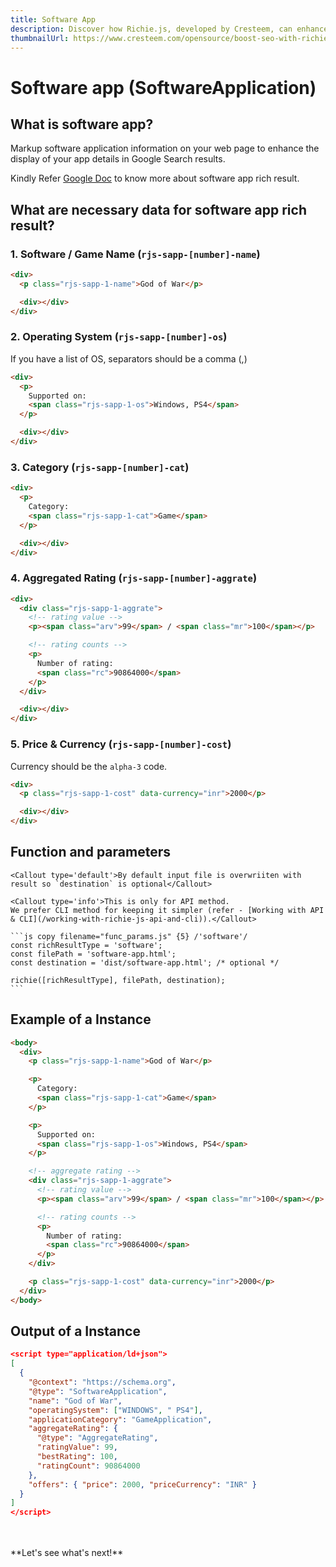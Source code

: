 ```yaml
---
title: Software App
description: Discover how Richie.js, developed by Cresteem, can enhance your software app's visibility. This guide will show you how to implement structured data effectively, making your app stand out in search results and attracting more users.
thumbnailUrl: https://www.cresteem.com/opensource/boost-seo-with-richie-js/thumbnail.webp
---
```



# Software app (SoftwareApplication)

## What is software app?

Markup software application information on your web page to enhance the display of your app details in Google Search results.

Kindly Refer [Google Doc](https://developers.google.com/search/docs/appearance/structured-data/software-app) to know more about software app rich result.

## What are necessary data for software app rich result?

### 1. Software / Game Name (`rjs-sapp-[number]-name`)

```html copy filename="software-app.html" /1-name/ {3}
<div>
  <p class="rjs-sapp-1-name">God of War</p>

  <div></div>
</div>
```

### 2. Operating System (`rjs-sapp-[number]-os`)

<Callout>If you have a list of OS, separators should be a comma (,)</Callout>

```html copy filename="software-app.html" /1-os/ {3-6}
<div>
  <p>
    Supported on:
    <span class="rjs-sapp-1-os">Windows, PS4</span>
  </p>

  <div></div>
</div>
```

### 3. Category (`rjs-sapp-[number]-cat`)

```html copy filename="software-app.html" /1-cat/ {3-6}
<div>
  <p>
    Category:
    <span class="rjs-sapp-1-cat">Game</span>
  </p>

  <div></div>
</div>
```

### 4. Aggregated Rating (`rjs-sapp-[number]-aggrate`)

```html showLineNumbers copy filename="software-app.html" /1-aggrate/ /"arv"/ /"mr"/ /"rc"/ {3-16}
<div>
  <div class="rjs-sapp-1-aggrate">
    <!-- rating value -->
    <p><span class="arv">99</span> / <span class="mr">100</span></p>

    <!-- rating counts -->
    <p>
      Number of rating:
      <span class="rc">90864000</span>
    </p>
  </div>

  <div></div>
</div>
```

### 5. Price & Currency (`rjs-sapp-[number]-cost`)

<Callout>Currency should be the `alpha-3` code.</Callout>

```html copy filename="software-app.html" {3} /1-cost/ /data-currency="inr"/
<div>
  <p class="rjs-sapp-1-cost" data-currency="inr">2000</p>

  <div></div>
</div>
```

## Function and parameters

    <Callout type='default'>By default input file is overwriiten with result so `destination` is optional</Callout>

    <Callout type='info'>This is only for API method.
    We prefer CLI method for keeping it simpler (refer - [Working with API & CLI](/working-with-richie-js-api-and-cli)).</Callout>

    ```js copy filename="func_params.js" {5} /'software'/
    const richResultType = 'software';
    const filePath = 'software-app.html';
    const destination = 'dist/software-app.html'; /* optional */

    richie([richResultType], filePath, destination);
    ```

## Example of a Instance

```html copy filename="software-app.html"
<body>
  <div>
    <p class="rjs-sapp-1-name">God of War</p>

    <p>
      Category:
      <span class="rjs-sapp-1-cat">Game</span>
    </p>

    <p>
      Supported on:
      <span class="rjs-sapp-1-os">Windows, PS4</span>
    </p>

    <!-- aggregate rating -->
    <div class="rjs-sapp-1-aggrate">
      <!-- rating value -->
      <p><span class="arv">99</span> / <span class="mr">100</span></p>

      <!-- rating counts -->
      <p>
        Number of rating:
        <span class="rc">90864000</span>
      </p>
    </div>

    <p class="rjs-sapp-1-cost" data-currency="inr">2000</p>
  </div>
</body>
```

## Output of a Instance

```json filename="software-app.html" copy
<script type="application/ld+json">
[
  {
    "@context": "https://schema.org",
    "@type": "SoftwareApplication",
    "name": "God of War",
    "operatingSystem": ["WINDOWS", " PS4"],
    "applicationCategory": "GameApplication",
    "aggregateRating": {
      "@type": "AggregateRating",
      "ratingValue": 99,
      "bestRating": 100,
      "ratingCount": 90864000
    },
    "offers": { "price": 2000, "priceCurrency": "INR" }
  }
]
</script>
```

<br />
<br />
**Let's see what's next!**
